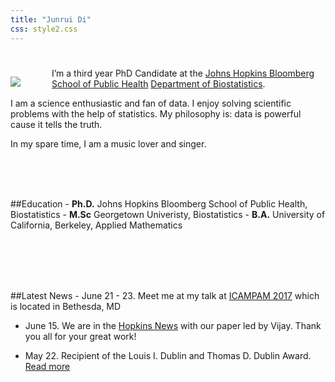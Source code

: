 ---
title: "Junrui Di"
css: style2.css
---
#

#
<script>
  (function(i,s,o,g,r,a,m){i['GoogleAnalyticsObject']=r;i[r]=i[r]||function(){
  (i[r].q=i[r].q||[]).push(arguments)},i[r].l=1*new Date();a=s.createElement(o),
  m=s.getElementsByTagName(o)[0];a.async=1;a.src=g;m.parentNode.insertBefore(a,m)
  })(window,document,'script','https://www.google-analytics.com/analytics.js','ga');

  ga('create', 'UA-99094202-1', 'auto');
  ga('send', 'pageview');

</script>

<div style="float:left;margin:0px 50px 0px 0px">
![](./files/photo1.jpg)
</div>
I'm a third year PhD Candidate at the [Johns Hopkins Bloomberg School of Public Health](http://www.jhsph.edu/) [Department of Biostatistics](http://www.jhsph.edu/departments/biostatistics/). 

I am a science enthusiastic and fan of data. I enjoy solving scientific problems with the help of statistics.  My philosophy is: data is powerful cause it tells the truth.

In my spare time, I am a music lover and singer. 

<br>
<br>
<br>

##Education
- __Ph.D.__ Johns Hopkins Bloomberg School of Public Health, Biostatistics
- __M.Sc__ Georgetown Univeristy, Biostatistics
- __B.A.__ University of California, Berkeley, Applied Mathematics

<br>
<br>
<br>
<br>

##Latest News
- June 21 - 23. Meet me at my talk at [ICAMPAM 2017](http://www.ismpb.org/program/) which is located in Bethesda, MD

- June 15. We are in the [Hopkins News](https://www.jhsph.edu/news/news-releases/2017/nineteen-year-olds-as-sedentary-as-sixty-year-olds-study-suggests.html) with our paper led by Vijay. Thank you all for your great work!

- May 22. Recipient of the Louis I. Dublin and Thomas D. Dublin Award. [Read more](https://www.jhsph.edu/about/honors-and-awards/index.html)
